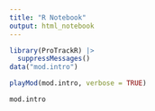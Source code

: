 ```yaml
---
title: "R Notebook"
output: html_notebook
---
```


```r
library(ProTrackR) |>
  suppressMessages()
data("mod.intro")

playMod(mod.intro, verbose = TRUE)
```




```r
mod.intro
```

